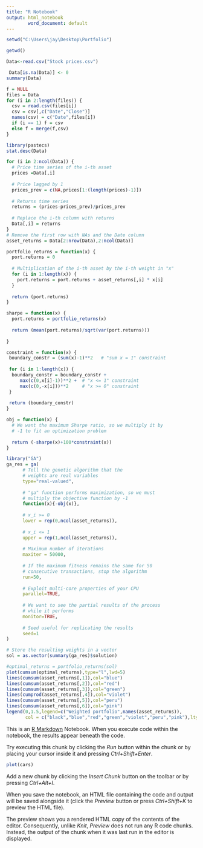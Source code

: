 ---
title: "R Notebook"
output: html_notebook
        word_document: default
---



```{r}
setwd("C:\Users\jay\Desktop\Portfolio")
```

```{r}
getwd()
```

```{r}
Data<-read.csv("Stock prices.csv")

```

```{r}
 Data[is.na(Data)] <- 0
summary(Data)
```



```{r}
f = NULL
files = Data
for (i in 2:length(files)) {
  csv = read.csv(files[i])
  csv = csv[,c("Date","Close")]
  names(csv) = c("Date",files[i])
  if (i == 1) f = csv
  else f = merge(f,csv)
}
```

```{r}
library(pastecs)
stat.desc(Data)
```



```{r}
for (i in 2:ncol(Data)) {
  # Price time series of the i-th asset
  prices =Data[,i] 
  
  # Price lagged by 1
  prices_prev = c(NA,prices[1:(length(prices)-1)]) 
  
  # Returns time series
  returns = (prices-prices_prev)/prices_prev 
  
  # Replace the i-th column with returns
  Data[,i] = returns 
}
# Remove the first row with NAs and the Date column
asset_returns = Data[2:nrow(Data),2:ncol(Data)]
```


```{r}
portfolio_returns = function(x) {
  port.returns = 0
  
  # Multiplication of the i-th asset by the i-th weight in "x"
  for (i in 1:length(x)) {
    port.returns = port.returns + asset_returns[,i] * x[i]
  }
  
  return (port.returns)
}

```

```{r}
sharpe = function(x) {
  port.returns = portfolio_returns(x)
  
  return (mean(port.returns)/sqrt(var(port.returns)))
  
}
```

```{r}
constraint = function(x) {
 boundary_constr = (sum(x)-1)**2   # "sum x = 1" constraint
 
 for (i in 1:length(x)) {
  boundary_constr = boundary_constr + 
     max(c(0,x[i]-1))**2 +  # "x <= 1" constraint
     max(c(0,-x[i]))**2     # "x >= 0" constraint
 }
 
 return (boundary_constr)
}
```

```{r}
obj = function(x) {
  # We want the maximum Sharpe ratio, so we multiply it by
  # -1 to fit an optimization problem
  
  return (-sharpe(x)+100*constraint(x))
}
```

```{r}
library("GA")
ga_res = ga(
      # Tell the genetic algorithm that the 
      # weights are real variables
      type="real-valued", 
      
      # "ga" function performs maximization, so we must
      # multiply the objective function by -1
      function(x){-obj(x)}, 
      
      # x_i >= 0
      lower = rep(0,ncol(asset_returns)), 
      
      # x_i <= 1
      upper = rep(1,ncol(asset_returns)), 
      
      # Maximum number of iterations 
      maxiter = 50000, 
      
      # If the maximum fitness remains the same for 50
      # consecutive transactions, stop the algorithm
      run=50, 
      
      # Exploit multi-core properties of your CPU
      parallel=TRUE,
      
      # We want to see the partial results of the process
      # while it performs
      monitor=TRUE,
      
      # Seed useful for replicating the results
      seed=1
)
```

```{r}
# Store the resulting weights in a vector
sol = as.vector(summary(ga_res)$solution)
```

```{r}
#optimal_returns = portfolio_returns(sol)
plot(cumsum(optimal_returns),type="l",lwd=5)
lines(cumsum(asset_returns[,1]),col="blue")
lines(cumsum(asset_returns[,2]),col="red")
lines(cumsum(asset_returns[,3]),col="green")
lines(cumprod(asset_returns[,4]),col="violet")
lines(cumsum(asset_returns[,5]),col="peru")
lines(cumsum(asset_returns[,6]),col="pink")
legend(0,1.5,legend=c("Weighted portfolio",names(asset_returns)),
       col = c("black","blue","red","green","violet","peru","pink"),lty=1)

```




This is an [R Markdown](http://rmarkdown.rstudio.com) Notebook. When you execute code within the notebook, the results appear beneath the code. 

Try executing this chunk by clicking the *Run* button within the chunk or by placing your cursor inside it and pressing *Ctrl+Shift+Enter*. 

```{r}
plot(cars)
```

Add a new chunk by clicking the *Insert Chunk* button on the toolbar or by pressing *Ctrl+Alt+I*.

When you save the notebook, an HTML file containing the code and output will be saved alongside it (click the *Preview* button or press *Ctrl+Shift+K* to preview the HTML file).

The preview shows you a rendered HTML copy of the contents of the editor. Consequently, unlike *Knit*, *Preview* does not run any R code chunks. Instead, the output of the chunk when it was last run in the editor is displayed.
